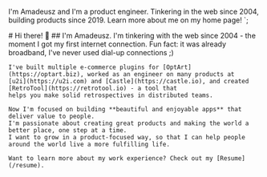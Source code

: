 
  I'm Amadeusz and I'm a product engineer.
  Tinkering in the web since 2004, building products since 2019.
  Learn more about me on my home page!
`;

<Hero>
  <HeroHeader>
    # Hi there! 👋
    ## I'm Amadeusz.
  </HeroHeader>
  <HeroBody>
    I'm tinkering with the web since 2004 - the moment I got my first internet connection. Fun fact: it was already
    broadband, I've never used dial-up connections ;)

    I've built multiple e-commerce plugins for [OptArt](https://optart.biz), worked as an engineer on many products at
    [u2i](https://u2i.com) and [Castle](https://castle.io), and created [RetroTool](https://retrotool.io) - a tool that
    helps you make solid retrospectives in distributed teams.

    Now I'm focused on building **beautiful and enjoyable apps** that deliver value to people.
    I'm passionate about creating great products and making the world a better place, one step at a time.
    I want to grow in a product-focused way, so that I can help people around the world live a more fulfilling life.

    Want to learn more about my work experience? Check out my [Resume](/resume).
  </HeroBody>
</Hero>
<HeroImage />
